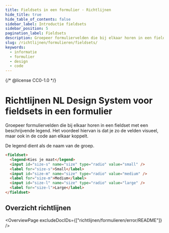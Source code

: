 ```yaml
---
title: Fieldsets in een formulier · Richtlijnen
hide_title: true
hide_table_of_contents: false
sidebar_label: Introductie fieldsets
sidebar_position: 5
pagination_label: Fieldsets
description: Groepeer formuliervelden die bij elkaar horen in een fieldset met een beschrijvende legend..
slug: /richtlijnen/formulieren/fieldsets/
keywords:
  - informatie
  - formulier
  - design
  - code
---
```


{/* @license CC0-1.0 */}


# Richtlijnen NL Design System voor fieldsets in een formulier

Groepeer formuliervelden die bij elkaar horen in een fieldset met een beschrijvende legend.
Het voordeel hiervan is dat je zo de velden visueel, maar ook in de code aan elkaar koppelt.

De legend dient als de naam van de groep.

```html
<fieldset>
  <legend>Kies je maat</legend>
  <input id="size-s" name="size" type="radio" value="small" />
  <label for="size-s">Small</label>
  <input id="size-m" name="size" type="radio" value="medium" />
  <label for="size-m">Medium</label>
  <input id="size-l" name="size" type="radio" value="large" />
  <label for="size-l">Large</label>
</fieldset>
```

## Overzicht richtlijnen

<OverviewPage excludeDocIDs={["richtlijnen/formulieren/error/README"]} />

<FooterInfo />
